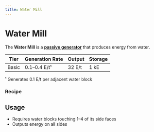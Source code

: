 ```yaml
---
title: Water Mill
---
```


<ItemImage file="water_mill" alt="Water Mill" size="200" />


# Water Mill

The **Water Mill** is a **[passive generator](/energy/generators/passive_generators)** that produces energy from water.

| Tier  | Generation Rate    | Output | Storage |
|-------|--------------------|--------|---------|
| Basic | 0.1–0.4 E/t¹       | 32 E/t | 1 kE    |

¹ Generates 0.1 E/t per adjacent water block

### Recipe

<CraftingTable recipe="input minecraft:stick minecraft:wood_planks minecraft:stick input minecraft:wood_planks techreborn:generator minecraft:wood_planks input minecraft:stick minecraft:wood_planks minecraft:stick output techreborn:water_mill"/>

## Usage

- Requires water blocks touching 1–4 of its side faces  
- Outputs energy on all sides
